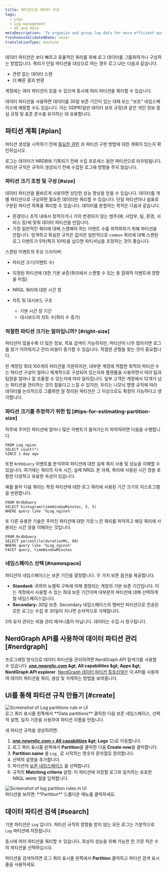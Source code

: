 ```yaml
---
title: 파티션으로 데이터 구성
tags:
  - Logs
  - Log management
  - UI and data
metaDescription: 'To organize and group log data for more efficient querying in New Relic, use data partitions in the logs UI.'
freshnessValidatedDate: never
translationType: machine
---
```


데이터 파티션은 보다 빠르고 효율적인 쿼리를 위해 로그 데이터를 그룹화하거나 구성하는 방법입니다. 쿼리가 단일 파티션을 대상으로 하는 경우 로그 UI는 다음과 같습니다.

* 관련 없는 데이터 스캔
* 더 빠른 결과 반환

계정에는 여러 파티션이 있을 수 있으며 동시에 여러 파티션을 쿼리할 수 있습니다.

데이터 파티션을 사용하면 데이터를 30일 보존 기간이 있는 대체 또는 &quot;보조&quot; 네임스페이스에 매핑할 수도 있습니다. 이는 GDPR(일반 데이터 보호 규정)과 같은 개인 정보 중심 규정 및 표준 준수를 유지하는 데 유용합니다.

## 파티션 계획 [#plan]

파티션 생성을 시작하기 전에 [필요한 권한](/docs/logs/get-started/get-started-log-management#requirements) 과 파티션 구현 방법에 대한 계획이 있는지 확인하십시오.

<Callout variant="important">
  로그는 데이터가 NRDB에 기록되기 전에 수집 프로세스 동안 파티션으로 라우팅됩니다. 파티션 규칙은 규칙이 생성되기 전에 수집된 로그에 영향을 주지 않습니다.
</Callout>

### 파티션 크기 조정 및 구성 [#size]

데이터 파티션을 올바르게 사용하면 상당한 성능 향상을 얻을 수 있습니다. 데이터를 개별 파티션으로 구성하면 필요한 데이터만 쿼리할 수 있습니다. 단일 파티션이나 쉼표로 구분된 파티션 목록을 쿼리할 수 있습니다. 데이터를 분할하는 목적은 다음과 같습니다.

* 환경이나 조직 내에서 정적이거나 거의 변경되지 않는 범주(예: 사업부, 팀, 환경, 서비스 등)에 맞춰 데이터 파티션을 만듭니다.
* 가장 일반적인 쿼리에 대해 스캔해야 하는 이벤트 수를 최적화하기 위해 파티션을 만듭니다. 엄격하고 확실한 규칙은 없지만 일반적으로 `common` 쿼리에 대해 스캔된 로그 이벤트가 5억(특히 10억)을 넘으면 파티셔닝을 조정하는 것이 좋습니다.

스캔된 이벤트의 주요 드라이버:

* 파티션 크기(이벤트 수)

* 지정된 파티션에 대한 기본 보존(쿼리에서 스캔할 수 있는 총 잠재적 이벤트에 영향을 미침)

* NRQL 쿼리에 대한 시간 창

* 차트 및 대시보드 구조

  * 기본 시간 창 기간
  * 대시보드의 차트 수(쿼리 수 증가)

### 적절한 파티션 크기는 얼마입니까? [#right-size]

파티션이 많을수록 더 많은 정보, 목표 검색이 가능하지만, 파티션이 너무 많아지면 로그를 찾기 어려워지고 관리 비용이 증가할 수 있습니다. 적절한 균형을 찾는 것이 중요합니다.

한 계정당 최대 100개의 파티션을 지원하지만, 대부분 계정에 적합한 최적의 파티션 수는 파티션 구성이 얼마나 체계적으로 구성되어 있는지와 플랫폼을 사용하면서 여러 팀과 팀원을 얼마나 잘 조율할 수 있는지에 따라 달라집니다. 일부 고객은 계정에서 12개가 넘는 파티션을 관리하는 것이 힘들다고 느낄 수 있지만, 우리는 니모닉 명명 규칙에 따라 데이터를 논리적으로 그룹화한 잘 정리된 파티션은 그 이상으로도 확장이 가능하다고 생각합니다.

### 파티션 크기를 추정하기 위한 팁 [#tips-for-estimating-partition-size]

하루에 주어진 파티션에 얼마나 많은 이벤트가 들어가는지 파악하려면 다음을 수행합니다.

```
FROM Log_nginx
SELECT count(*)
SINCE 1 day ago
```

또한 `NrDbQuery` 이벤트를 분석하여 파티션에 대한 실제 쿼리 사용 및 성능을 이해할 수 있습니다. 여기에는 쿼리의 지속 시간, 실제 NRQL 문 자체, 쿼리에 사용된 시간 창을 포함한 다양하고 유용한 속성이 있습니다.

예를 들어 다음 쿼리는 특정 파티션에 대한 로그 쿼리에 사용된 기간 크기의 히스토그램을 반환합니다.

```
FROM NrdbQuery 
SELECT histogram(timeWindowMinutes, 5, 5) 
WHERE query like '%Log_nginx%'
```

또 다른 유용한 기술은 주어진 파티션에 대한 가장 느린 쿼리를 파악하고 해당 쿼리에 사용되는 시간 창을 이해하는 것입니다.

```
FROM NrdbQuery
SELECT percentile(durationMs, 90)
WHERE query like '%Log_nginx%'
FACET query, timeWindowMinutes
```

### 네임스페이스 선택 [#namespace]

파티션의 네임스페이스는 보존 기간을 결정합니다. 두 가지 보존 옵션을 제공합니다.

* <DNT>**Standard:**</DNT> 귀하의 뉴렐릭 구독에 의해 결정되는 계정의 기본 보존 기간입니다. 이는 계정에서 사용할 수 있는 최대 보존 기간이며 대부분의 파티션에 대해 선택하게 될 네임스페이스입니다.
* <DNT>**Secondary:**</DNT> 30일 보존. Secondary 네임스페이스의 멤버인 파티션으로 전송된 모든 로그는 수집 후 30일이 지나면 순차적으로 삭제됩니다.

2차 유지 관리는 비용 관리 메커니즘이 아닙니다. 데이터는 수집 시 청구됩니다.

## NerdGraph API를 사용하여 데이터 파티션 관리 [#nerdgraph]

프로그래밍 방식으로 데이터 파티션을 관리하려면 NerdGraph API 탐색기를 사용할 수 있습니다: <DNT>**[one.newrelic.com](https://one.newrelic.com) &amp;gt; All capabilities &amp;gt; Apps &amp;gt; NerdGraph API explorer**</DNT>. [NerdGraph 데이터 파티션 튜토리얼은](/docs/apis/nerdgraph/examples/nerdgraph-data-partition-rules-tutorial/) 이 API를 사용하여 데이터 파티션을 쿼리, 생성 및 삭제하는 방법을 보여줍니다.

## UI를 통해 파티션 규칙 만들기 [#create]

<img title="Log data partitions rule" alt="Screenshot of Log partitions rule in UI" src="/images/logs_screenshot-crop_log-partitions.webp" />

<figcaption>
  로그 쿼리 표시줄 왼쪽에서 <DNT>**Data partitions**</DNT> 클릭한 다음 보존 네임스페이스, 선택적 설명, 일치 기준을 사용하여 파티션 이름을 만듭니다.
</figcaption>

새 파티션 규칙을 생성하려면:

1. <DNT>**[one.newrelic.com &gt; All capabilities](https://one.newrelic.com/all-capabilities) &amp;gt; Logs**</DNT> 으)로 이동합니다.
2. 로그 쿼리 표시줄 왼쪽에서 <DNT>**Partition**</DNT>을 클릭한 다음 <DNT>**Create new**</DNT>을 클릭합니다.
3. <DNT>**Partition name**</DNT> 을 `Log_` 로 시작하는 영숫자 문자열로 정의합니다.
4. 선택적 설명을 추가합니다.
5. 파티션의 [보존 네임스페이스](#namespace) 를 선택합니다.
6. 규칙의 <DNT>**Matching criteria**</DNT> 설정: 이 파티션에 저장할 로그와 일치하는 유효한 NRQL `WHERE` 절을 입력합니다.

<img title="Log data partitions rules" alt="Screenshot of log partition rules in UI" src="/images/logs_screenshot-crop_log-partition-view.webp" />

<figcaption>
  파티션을 보려면: <DNT>**Partition**</DNT> 드롭다운 메뉴를 클릭하세요.
</figcaption>

## 데이터 파티션 검색 [#search]

기본 파티션은 `Log` 입니다. 파티션 규칙의 영향을 받지 않는 모든 로그는 기본적으로 `Log` 파티션에 저장됩니다.

동시에 여러 파티션을 쿼리할 수 있습니다. 최상의 성능을 위해 가능한 한 가장 적은 수의 파티션을 선택하십시오.

파티션을 검색하려면 로그 쿼리 표시줄 왼쪽에서 <DNT>**Partition**</DNT> 클릭하고 파티션 검색 표시줄을 사용하세요.